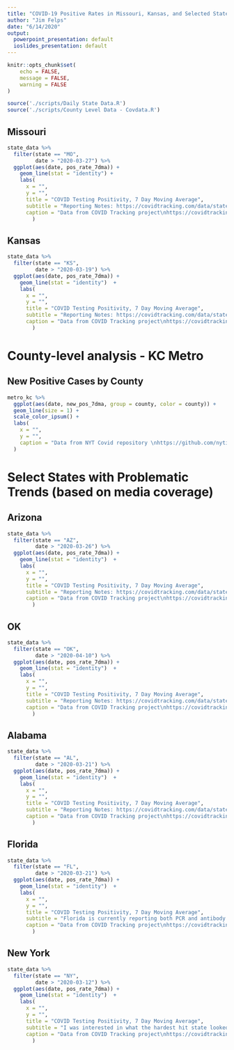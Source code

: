 ```yaml
---
title: "COVID-19 Positive Rates in Missouri, Kansas, and Selected States"
author: "Jim Felps"
date: "6/14/2020"
output:
  powerpoint_presentation: default
  ioslides_presentation: default
---
```


```r
knitr::opts_chunk$set(
	echo = FALSE,
	message = FALSE,
	warning = FALSE
)
```


```r
source('./scripts/Daily State Data.R')
source('./scripts/County Level Data - Covdata.R')

```

## Missouri

```r
state_data %>%
  filter(state == "MO",
         date > "2020-03-27") %>%
  ggplot(aes(date, pos_rate_7dma)) +
    geom_line(stat = "identity") +
    labs(
      x = "",
      y = "",
      title = "COVID Testing Positivity, 7 Day Moving Average",
      subtitle = "Reporting Notes: https://covidtracking.com/data/state/missouri",
      caption = "Data from COVID Tracking project\nhttps://covidtracking.com/"
        ) 
```

## Kansas

```r
state_data %>%
  filter(state == "KS",
         date > "2020-03-19") %>%
  ggplot(aes(date, pos_rate_7dma)) +
    geom_line(stat = "identity")  +
    labs(
      x = "",
      y = "",
      title = "COVID Testing Positivity, 7 Day Moving Average",
      subtitle = "Reporting Notes: https://covidtracking.com/data/state/kansas",
      caption = "Data from COVID Tracking project\nhttps://covidtracking.com/"
        )
```

# County-level analysis - KC Metro

## New Positive Cases by County
```r
metro_kc %>% 
  ggplot(aes(date, new_pos_7dma, group = county, color = county)) +
  geom_line(size = 1) +
  scale_color_ipsum() +
  labs(
    x = "",
    y = "",
    caption = "Data from NYT Covid repository \nhttps://github.com/nytimes/covid-19-data"
  )
```


# Select States with Problematic Trends \n(based on media coverage)

## Arizona

```r
state_data %>%
  filter(state == "AZ",
         date > "2020-03-26") %>%
  ggplot(aes(date, pos_rate_7dma)) +
    geom_line(stat = "identity")  +
    labs(
      x = "",
      y = "",
      title = "COVID Testing Positivity, 7 Day Moving Average",
      subtitle = "Reporting Notes: https://covidtracking.com/data/state/arizona",
      caption = "Data from COVID Tracking project\nhttps://covidtracking.com/"
        )
```

## OK

```r
state_data %>%
  filter(state == "OK",
         date > "2020-04-10") %>%
  ggplot(aes(date, pos_rate_7dma)) +
    geom_line(stat = "identity")  +
    labs(
      x = "",
      y = "",
      title = "COVID Testing Positivity, 7 Day Moving Average",
      subtitle = "Reporting Notes: https://covidtracking.com/data/state/oklahoma",
      caption = "Data from COVID Tracking project\nhttps://covidtracking.com/"
        )
```

## Alabama

```r
state_data %>%
  filter(state == "AL",
         date > "2020-03-21") %>%
  ggplot(aes(date, pos_rate_7dma)) +
    geom_line(stat = "identity")  +
    labs(
      x = "",
      y = "",
      title = "COVID Testing Positivity, 7 Day Moving Average",
      subtitle = "Reporting Notes: https://covidtracking.com/data/state/alabama",
      caption = "Data from COVID Tracking project\nhttps://covidtracking.com/"
        )
```

## Florida

```r
state_data %>%
  filter(state == "FL",
         date > "2020-03-21") %>%
  ggplot(aes(date, pos_rate_7dma)) +
    geom_line(stat = "identity")  +
    labs(
      x = "",
      y = "",
      title = "COVID Testing Positivity, 7 Day Moving Average",
      subtitle = "Florida is currently reporting both PCR and antibody testing as of 5/15. See: https://covidtracking.com/data/state/florida",
      caption = "Data from COVID Tracking project\nhttps://covidtracking.com/"
        )
```

## New York


```r
state_data %>%
  filter(state == "NY",
         date > "2020-03-12") %>%
  ggplot(aes(date, pos_rate_7dma)) +
    geom_line(stat = "identity")  +
    labs(
      x = "",
      y = "",
      title = "COVID Testing Positivity, 7 Day Moving Average",
      subtitle = "I was interested in what the hardest hit state looked like",
      caption = "Data from COVID Tracking project\nhttps://covidtracking.com/"
        )
```

